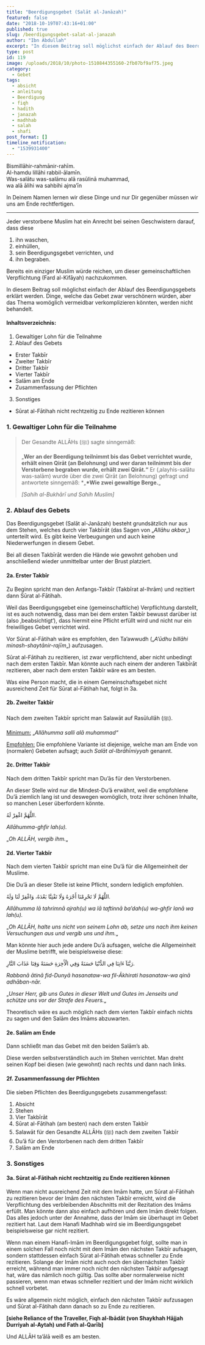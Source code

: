 ```yaml
---
title: "Beerdigungsgebet (Salāt al-Janāzah)"
featured: false
date: "2018-10-19T07:43:16+01:00"
published: true
slug: /beerdigungsgebet-salat-al-janazah
author: "Ibn Abdullah"
excerpt: "In diesem Beitrag soll möglichst einfach der Ablauf des Beerdigungsgebets erklärt werden."
type: post
id: 119
image: /uploads/2018/10/photo-1510844355160-2fb07bf9af75.jpeg
category:
  - Gebet
tags:
  - absicht
  - anleitung
  - Beerdigung
  - fiqh
  - hadith
  - janazah
  - madhhab
  - salah
  - shafi
post_format: []
timeline_notification:
  - "1539931400"
---
```


Bismillāhir-rahmānir-rahīm.  
Al-hamdu lillāhi rabbil-ālamīn.  
Was-salātu was-salāmu alā rasūlinā muhammad,  
wa alā ālihi wa sahbihi ajma’īn

In Deinem Namen lernen wir diese Dinge und nur Dir gegenüber müssen wir uns am Ende rechtfertigen.

---

Jeder verstorbene Muslim hat ein Anrecht bei seinen Geschwistern darauf, dass diese

1. ihn waschen,
2. einhüllen,
3. sein Beerdigungsgebet verrichten, und
4. ihn begraben.

Bereits ein einziger Muslim würde reichen, um dieser gemeinschaftlichen Verpflichtung (Fard al-Kifāyah) nachzukommen.

In diesem Beitrag soll möglichst einfach der Ablauf des Beerdigungsgebets erklärt werden. Dinge, welche das Gebet zwar verschönern würden, aber das Thema womöglich vermeidbar verkomplizieren könnten, werden nicht behandelt.

#### Inhaltsverzeichnis:

1. Gewaltiger Lohn für die Teilnahme
2. Ablauf des Gebets

- Erster Takbīr
- Zweiter Takbīr
- Dritter Takbīr
- Vierter Takbīr
- Salām am Ende
- Zusammenfassung der Pflichten

3. Sonstiges

- Sūrat al-Fātihah nicht rechtzeitig zu Ende rezitieren können

### 1. Gewaltiger Lohn für die Teilnahme

> Der Gesandte ALLĀHs (ﷺ) sagte sinngemäß:
>
> „**Wer an der Beerdigung teilnimmt bis das Gebet verrichtet wurde, erhält einen Qirāt (an Belohnung) und wer daran teilnimmt bis der Verstorbene begraben wurde, erhält zwei Qirāt.“** Er (‚alayhis-salātu was-salām) wurde über die zwei Qirāt (an Belohnung) gefragt und antwortete sinngemäß: \*„**\*Wie zwei gewaltige Berge.**„
>
> <cite>\[Sahih al-Bukhārī und Sahih Muslim\]</cite>

### 2. Ablauf des Gebets

Das Beerdigungsgebet (Salāt al-Janāzah) besteht grundsätzlich nur aus dem Stehen, welches durch vier Takbīrāt (das Sagen von „_Allāhu akbar_„) unterteilt wird. Es gibt keine Verbeugungen und auch keine Niederwerfungen in diesem Gebet.

Bei all diesen Takbīrāt werden die Hände wie gewohnt gehoben und anschließend wieder unmittelbar unter der Brust platziert.

#### 2a. Erster Takbīr

Zu Beginn spricht man den Anfangs-Takbīr (Takbīrat al-Ihrām) und rezitiert dann Sūrat al-Fātihah.

Weil das Beerdigungsgebet eine (gemeinschaftliche) Verpflichtung darstellt, ist es auch notwendig, dass man bei dem ersten Takbīr bewusst darüber ist (also ‚beabsichtigt‘), dass hiermit eine Pflicht erfüllt wird und nicht nur ein freiwilliges Gebet verrichtet wird.

Vor Sūrat al-Fātihah wäre es empfohlen, den Ta’awwudh („_A’ūdhu billāhi minash-shaytānir-rajīm_„) aufzusagen.

Sūrat al-Fātihah zu rezitieren, ist zwar verpflichtend, aber nicht unbedingt nach dem ersten Takbīr. Man könnte auch nach einem der anderen Takbīrāt rezitieren, aber nach dem ersten Takbīr wäre es am besten.

Was eine Person macht, die in einem Gemeinschaftsgebet nicht ausreichend Zeit für Sūrat al-Fātihah hat, folgt in 3a.

#### 2b. Zweiter Takbīr

Nach dem zweiten Takbīr spricht man Salawāt auf Rasūlullāh (ﷺ).

<span style="text-decoration:underline;">Minimum:</span> „*Allāhumma salli alā muhammad“*

<span style="text-decoration:underline;">Empfohlen:</span> Die empfohlene Variante
ist diejenige, welche man am Ende von (normalen) Gebeten aufsagt; auch *Salāt al-Ibrāhīmiyyah*
genannt.

#### 2c. Dritter Takbīr

Nach dem dritten Takbīr spricht man Du’ās für den Verstorbenen.

An dieser Stelle wird nur die Mindest-Du’ā erwähnt, weil die empfohlene Du’ā ziemlich lang ist und deswegen womöglich, trotz ihrer schönen Inhalte, so manchen Leser überfordern könnte.

اللَّهُمَّ اغْفِرْ لَهُ.

_Allāhumma-ghfir lah(u)._

„_Oh ALLĀH, vergib ihm._„

#### 2d. Vierter Takbīr

Nach dem vierten Takbīr spricht man eine Du’ā für die Allgemeinheit der Muslime.

Die Du’ā an dieser Stelle ist keine Pflicht, sondern lediglich empfohlen.

اللَّهُمَّ لَا تَحْرِمْنَا أَجْرَهُ وَلَا تَفْتِنَّا بَعْدَهُ، وَاغْفِرْ لَنَا وَلَهُ.

_Allāhumma lā tahrimnā ajrah(u) wa lā taftinnā ba’dah(u) wa-ghfir lanā wa lah(u)._

„_Oh ALLĀH, halte uns nicht von seinem Lohn ab, setze uns nach ihm keinen Versuchungen aus und vergib uns und ihm._„

Man könnte hier auch jede andere Du’ā aufsagen, welche die Allgemeinheit der Muslime betrifft, wie beispielsweise diese:

رَبَّنَآ ءَاتِنَا فِي الدُّنْيَا حَسَنَةً وَفِي الْأَخِرَةِ حَسَنَةً وَقِنَا عَذَابَ النَّارِ.

_Rabbanā ātinā fid-Dunyā hasanataw-wa fil-Ākhirati hasanataw-wa qinā adhāban-nār._

„_Unser Herr, gib uns Gutes in dieser Welt und Gutes im Jenseits und schütze uns vor der Strafe des Feuers._„

Theoretisch wäre es auch möglich nach dem vierten Takbīr einfach nichts zu sagen und den Salām des Imāms abzuwarten.

#### 2e. Salām am Ende

Dann schließt man das Gebet mit den beiden Salām’s ab.

Diese werden selbstverständlich auch im Stehen verrichtet. Man dreht seinen Kopf bei diesen (wie gewohnt) nach rechts und dann nach links.

#### 2f. Zusammenfassung der Pflichten

Die sieben Pflichten des Beerdigungsgebets zusammengefasst:

1. Absicht
2. Stehen
3. Vier Takbīrāt
4. Sūrat al-Fātihah (am besten) nach dem ersten Takbīr
5. Salawāt für den Gesandte ALLĀHs (ﷺ) nach dem zweiten Takbīr
6. Du’ā für den Verstorbenen nach dem dritten Takbīr
7. Salām am Ende

### 3. Sonstiges

#### 3a. Sūrat al-Fātihah nicht rechtzeitig zu Ende rezitieren können

Wenn man nicht ausreichend Zeit mit dem Imām hatte, um Sūrat al-Fātihah zu rezitieren bevor der Imām den nächsten Takbīr erreicht, wird die Verpflichtung des verbleibenden Abschnitts mit der Rezitation des Imāms erfüllt. Man könnte dann also einfach aufhören und dem Imām direkt folgen. Das alles jedoch unter der Annahme, dass der Imām sie überhaupt im Gebet rezitiert hat. Laut dem Hanafi Madhhab wird sie im Beerdigungsgebet beispielsweise gar nicht rezitiert.

Wenn man einem Hanafi-Imām im Beerdigungsgebet folgt, sollte man in einem solchen Fall noch nicht mit dem Imām den nächsten Takbīr aufsagen, sondern stattdessen einfach Sūrat al-Fātihah etwas schneller zu Ende rezitieren. Solange der Imām nicht auch noch den übernächsten Takbīr erreicht, während man immer noch nicht den nächsten Takbīr aufgesagt hat, wäre das nämlich noch gültig. Das sollte aber normalerweise nicht passieren, wenn man etwas schneller rezitiert und der Imām nicht wirklich schnell vorbetet.

Es wäre allgemein nicht möglich, einfach den nächsten Takbīr aufzusagen und Sūrat al-Fātihah dann danach so zu Ende zu rezitieren.

**\[siehe Reliance of the Traveller, Fiqh al-Ibādāt (von Shaykhah Hājjah Durriyah al-Aytah) und Fath al-Qarīb\]**

Und ALLĀH ta’ālā weiß es am besten.
